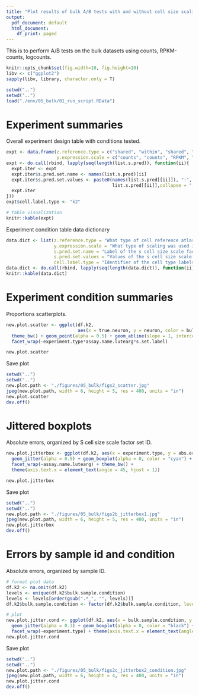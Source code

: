 ```yaml
---
title: "Plot results of bulk A/B tests with and without cell size scaling"
output:
  pdf_document: default
  html_document:
    df_print: paged
---
```


This is to perform A/B tests on the bulk datasets using counts, RPKM-counts, logcounts.

```r
knitr::opts_chunk$set(fig.width=10, fig.height=10)
libv <- c("ggplot2")
sapply(libv, library, character.only = T)
```

```r
setwd("..")
setwd("..")
load("./env/05_bulk/01_run_script.RData")
```

# Experiment summaries

Overall experiment design table with conditions tested.

```r
expt <- data.frame(z.reference.type = c("shared", "within", "shared", "within"),
                   y.expression.scale = c("counts", "counts", "RPKM", "RPKM"))
expt <- do.call(rbind, lapply(seq(length(list.s.pred)), function(ii){
  expt.iter <- expt
  expt.iter$s.pred.set.name <- names(list.s.pred)[ii]
  expt.iter$s.pred.set.values <- paste0(names(list.s.pred[[ii]]), ":", 
                                        list.s.pred[[ii]],collapse = ";")
  expt.iter
}))
expt$cell.label.type <- "k2"

# table visualization
knitr::kable(expt)
```

Experiment condition table data dictionary

```r
data.dict <- list(z.reference.type = "What type of cell reference atlas was used. 'shared' is the same summary across donors and experiments, 'within' means a new reference was calculated based on each donor's own snRNAseq data.",
                  y.expression.scale = "What type of scaling was used in the bulk RNAseq expression data. 'counts' means unadjusted counts from SPEQeasy, 'RPKM' means the same as 'counts' but with RPKM-normalization, a type of gene/transcript-length normalization.",
                  s.pred.set.name = "Label of the s cell size scale factor set used (see plots).",
                  s.pred.set.values = "Values of the s cell size scale factor set used.",
                  cell.label.type = "Identifier of the cell type labels for experiments.")
data.dict <- do.call(rbind, lapply(seq(length(data.dict)), function(ii){c(names(data.dict)[ii], data.dict[[ii]])}))
knitr::kable(data.dict)
```

# Experiment condition summaries

Proportions scatterplots.

```r
new.plot.scatter <- ggplot(df.k2, 
                           aes(x = true.neuron, y = neuron, color = bulk.scale.type)) + 
  theme_bw() + geom_point(alpha = 0.5) + geom_abline(slope = 1, intercept = 0) + 
  facet_wrap(~experiment.type*assay.name.lutearg*s.set.label)

new.plot.scatter
```

Save plot

```r
setwd("..")
setwd("..")
new.plot.path <- "./figures/05_bulk/figs2_scatter.jpg"
jpeg(new.plot.path, width = 6, height = 5, res = 400, units = "in")
new.plot.scatter
dev.off()
```

# Jittered boxplots

Absolute errors, organized by S cell size scale factor set ID.

```r
new.plot.jitterbox <- ggplot(df.k2, aes(x = experiment.type, y = abs.error.neuron)) + 
  geom_jitter(alpha = 0.5) + geom_boxplot(alpha = 0, color = "cyan") +
  facet_wrap(~assay.name.lutearg) + theme_bw() +
  theme(axis.text.x = element_text(angle = 45, hjust = 1))

new.plot.jitterbox
```

Save plot

```r
setwd("..")
setwd("..")
new.plot.path <- "./figures/05_bulk/figs2b_jitterbox1.jpg"
jpeg(new.plot.path, width = 6, height = 5, res = 400, units = "in")
new.plot.jitterbox
dev.off()
```

# Errors by sample id and condition

Absolute errors, organized by sample ID.

```r
# format plot data
df.k2 <- na.omit(df.k2)
levels <- unique(df.k2$bulk.sample.condition)
levels <- levels[order(gsub(".*_", "", levels))]
df.k2$bulk.sample.condition <- factor(df.k2$bulk.sample.condition, levels = levels)

# plot
new.plot.jitter.cond <- ggplot(df.k2, aes(x = bulk.sample.condition, y = abs.error.neuron, color = sample.id)) + 
  geom_jitter(alpha = 0.3) + geom_boxplot(alpha = 0, color = "black") + theme_bw() +
  facet_wrap(~experiment.type) + theme(axis.text.x = element_text(angle = 45, hjust = 1))
new.plot.jitter.cond
```

Save plot

```r
setwd("..")
setwd("..")
new.plot.path <- "./figures/05_bulk/figs2c_jitterbox2_condition.jpg"
jpeg(new.plot.path, width = 6, height = 4, res = 400, units = "in")
new.plot.jitter.cond
dev.off()
```

